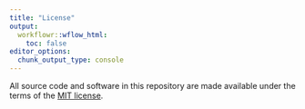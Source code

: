 ```yaml
---
title: "License"
output:
  workflowr::wflow_html:
    toc: false
editor_options:
  chunk_output_type: console
---
```


All source code and software in this repository are made available
under the terms of the
[MIT license](https://opensource.org/licenses/mit-license.html). 
